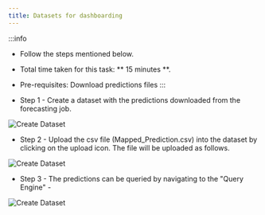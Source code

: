 ```yaml
---
title: Datasets for dashboarding
---
```


:::info
- Follow the steps mentioned below.
- Total time taken for this task:  ** 15 minutes **.
- Pre-requisites: Download predictions files
:::

- Step 1 - Create a dataset with the predictions downloaded from the forecasting job. 

![Create Dataset](./media/Create_Predictions_Dataset.png)
 
- Step 2 - Upload the csv file (Mapped_Prediction.csv) into the dataset by clicking on the upload icon. The file will be uploaded as follows.

![Create Dataset](./media/Upload_To_Redshift.png)

- Step 3 - The predictions can be queried by navigating to the "Query Engine" -

 ![Create Dataset](./media/query_engine.png)